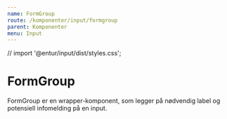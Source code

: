 ```yaml
---
name: FormGroup
route: /komponenter/input/formgroup
parent: Komponenter
menu: Input
---
```


// import '@entur/input/dist/styles.css';

# FormGroup

FormGroup er en wrapper-komponent, som legger på nødvendig label og potensiell infomelding på en input.

<Playground>
  <FormGroup
    title="Label på topp"
    alertLabel="label på bunn"
    alertLevel="success"
  >
    <TextField placeholder="test" />
  </FormGroup>
  <FormGroup
    title="Label på topp"
    alertLabel="label på bunn"
    alertLevel="error"
  >
    <TextField placeholder="test" />
  </FormGroup>
</Playground>

